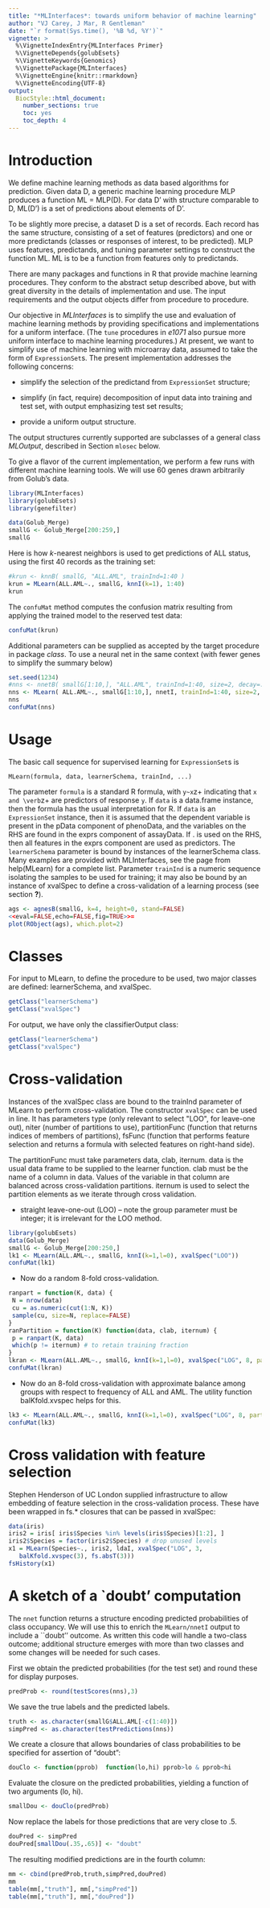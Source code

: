 ```yaml
---
title: "*MLInterfaces*: towards uniform behavior of machine learning"
author: "VJ Carey, J Mar, R Gentleman"
date: "`r format(Sys.time(), '%B %d, %Y')`"
vignette: >
  %\VignetteIndexEntry{MLInterfaces Primer}
  %\VignetteDepends{golubEsets}
  %\VignetteKeywords{Genomics}
  %\VignettePackage{MLInterfaces}
  %\VignetteEngine{knitr::rmarkdown}
  %\VignetteEncoding{UTF-8}
output:
  BiocStyle::html_document:
    number_sections: true
    toc: yes
    toc_depth: 4
---
```


# Introduction

We define machine learning methods as data based algorithms for
prediction. Given data D, a generic machine learning procedure MLP
produces a function ML = MLP(D). For data D' with structure comparable
to D, ML(D') is a set of predictions about elements of D'.

To be slightly more precise, a dataset D is a set of records. Each
record has the same structure, consisting of a set of features
(predictors) and one or more predictands (classes or responses of
interest, to be predicted). MLP uses features, predictands, and tuning
parameter settings to construct the function ML. ML is to be a function
from features only to predictands.

There are many packages and functions in R that provide machine learning
procedures. They conform to the abstract setup described above, but with
great diversity in the details of implementation and use. The input
requirements and the output objects differ from procedure to procedure.

Our objective in *MLInterfaces* is to simplify the use and evaluation of
machine learning methods by providing specifications and implementations
for a uniform interface. (The `tune` procedures in *e1071* also pursue
more uniform interface to machine learning procedures.) At present, we
want to simplify use of machine learning with microarray data, assumed
to take the form of `ExpressionSet`s. The present implementation
addresses the following concerns:

-   simplify the selection of the predictand from `ExpressionSet`
    structure;

-   simplify (in fact, require) decomposition of input data into
    training and test set, with output emphasizing test set results;

-   provide a uniform output structure.

The output structures currently supported are subclasses of a general
class *MLOutput*, described in Section `mlosec` below. 

To give a flavor of the current implementation, we perform a few runs
with different machine learning tools. We will use 60 genes drawn
arbitrarily from Golub's data. 

```r
library(MLInterfaces)
library(golubEsets)
library(genefilter)
```

```r
data(Golub_Merge)
smallG <- Golub_Merge[200:259,]
smallG
```

Here is how $k$-nearest neighbors is used to get predictions of ALL
status, using the first 40 records as the training set: 

```r
#krun <- knnB( smallG, "ALL.AML", trainInd=1:40 )
krun = MLearn(ALL.AML~., smallG, knnI(k=1), 1:40)
krun
```

The `confuMat` method
computes the confusion matrix resulting from applying the trained model
to the reserved test data: 

```r
confuMat(krun)
```

Additional
parameters can be supplied as accepted by the target procedure in
package *class*. To use a neural net in the same context (with fewer
genes to simplify the summary below) 

```r
set.seed(1234)
#nns <- nnetB( smallG[1:10,], "ALL.AML", trainInd=1:40, size=2, decay=.01, maxit=250 )
nns <- MLearn( ALL.AML~., smallG[1:10,], nnetI, trainInd=1:40, size=2, decay=.01, maxit=250 )
nns
confuMat(nns)
```

# Usage

The basic call sequence for supervised learning for `ExpressionSet`s is

    MLearn(formula, data, learnerSchema, trainInd, ...)

The parameter `formula` is a standard R formula, with `y~x`z+ indicating
that `x and \verb`z+ are predictors of response `y`. If `data` is a
data.frame instance, then the formula has the usual interpretation for
R. If `data` is an `ExpressionSet` instance, then it is assumed that the
dependent variable is present in the pData component of phenoData, and
the variables on the RHS are found in the exprs component of assayData.
If . is used on the RHS, then all features in the exprs component are
used as predictors. The `learnerSchema` parameter is bound by instances
of the learnerSchema class. Many examples are provided with
MLInterfaces, see the page from help(MLearn) for a complete list.
Parameter `trainInd` is a numeric sequence isolating the samples to be
used for training; it may also be bound by an instance of xvalSpec to
define a cross-validation of a learning process (see section **?**).

```r
ags <- agnesB(smallG, k=4, height=0, stand=FALSE)
<<eval=FALSE,echo=FALSE,fig=TRUE>>=
plot(RObject(ags), which.plot=2)
```

# Classes

For input to MLearn, to define the procedure to be used, two major
classes are defined: learnerSchema, and xvalSpec.

```r
getClass("learnerSchema")
getClass("xvalSpec")
```

For output, we have only the classifierOutput class: 

```r
getClass("learnerSchema")
getClass("xvalSpec")
```

# Cross-validation

Instances of the xvalSpec class are bound to the trainInd parameter of
MLearn to perform cross-validation. The constructor `xvalSpec` can be
used in line. It has parameters type (only relevant to select \"LOO\",
for leave-one out), niter (number of partitions to use), partitionFunc
(function that returns indices of members of partitions), fsFunc
(function that performs feature selection and returns a formula with
selected features on right-hand side).

The partitionFunc must take parameters data, clab, iternum. data is the
usual data frame to be supplied to the learner function. clab must be
the name of a column in data. Values of the variable in that column are
balanced across cross-validation partitions. iternum is used to select
the partition elements as we iterate through cross validation.

-   straight leave-one-out (LOO) -- note the group parameter must be
    integer; it is irrelevant for the LOO method. 
    
```r
library(golubEsets)
data(Golub_Merge)
smallG <- Golub_Merge[200:250,]
lk1 <- MLearn(ALL.AML~., smallG, knnI(k=1,l=0), xvalSpec("LOO"))
confuMat(lk1)
```
    
-   Now do a random 8-fold cross-validation.

```r
ranpart = function(K, data) {
 N = nrow(data)
 cu = as.numeric(cut(1:N, K))
 sample(cu, size=N, replace=FALSE)
}
ranPartition = function(K) function(data, clab, iternum) {
 p = ranpart(K, data)
 which(p != iternum) # to retain training fraction
}
lkran <- MLearn(ALL.AML~., smallG, knnI(k=1,l=0), xvalSpec("LOG", 8, partitionFunc=ranPartition(8)))
confuMat(lkran)
```

-   Now do an 8-fold cross-validation with approximate balance among
    groups with respect to frequency of ALL and AML. The utility
    function balKfold.xvspec helps for this. 
    
```r
lk3 <- MLearn(ALL.AML~., smallG, knnI(k=1,l=0), xvalSpec("LOG", 8, partitionFunc=balKfold.xvspec(8)))
confuMat(lk3)
```

# Cross validation with feature selection

Stephen Henderson of UC London supplied infrastructure to allow
embedding of feature selection in the cross-validation process. These
have been wrapped in fs.\* closures that can be passed in xvalSpec:

```r
data(iris)
iris2 = iris[ iris$Species %in% levels(iris$Species)[1:2], ]
iris2$Species = factor(iris2$Species) # drop unused levels
x1 = MLearn(Species~., iris2, ldaI, xvalSpec("LOG", 3,
   balKfold.xvspec(3), fs.absT(3)))
fsHistory(x1)
```

# A sketch of a `doubt' computation

The `nnet` function returns a structure encoding
predicted probabilities of class occupancy.  We will use
this to enrich the `MLearn/nnetI` output to include
a ``doubt'' outcome.  As written this code will handle
a two-class outcome; additional structure emerges with
more than two classes and some changes will be needed
for such cases.

First we obtain the predicted probabilities (for the test set)
and round these for display purposes.

```r
predProb <- round(testScores(nns),3)
```

We save the true labels and the predicted labels.

```r
truth <- as.character(smallG$ALL.AML[-c(1:40)]) 
simpPred <- as.character(testPredictions(nns))
```

We create a closure that allows
boundaries of class probabilities to be specified for assertion of
"doubt": 

```r
douClo <- function(pprob)  function(lo,hi) pprob>lo & pprob<hi
```

Evaluate the closure on the predicted
probabilities, yielding a function of two arguments (lo, hi).

```r
smallDou <- douClo(predProb)
```

Now replace the labels for
those predictions that are very close to .5. 

```r
douPred <- simpPred
douPred[smallDou(.35,.65)] <- "doubt"
```

The resulting
modified predictions are in the fourth column: 

```r
mm <- cbind(predProb,truth,simpPred,douPred)
mm
table(mm[,"truth"], mm[,"simpPred"])
table(mm[,"truth"], mm[,"douPred"])
```



